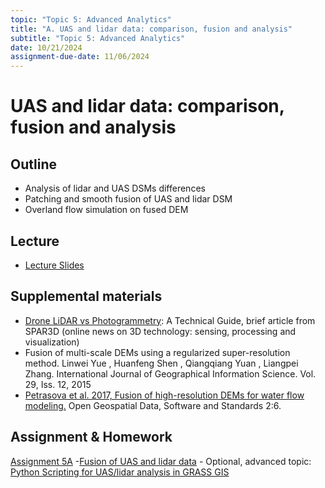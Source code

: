 ```yaml
---
topic: "Topic 5: Advanced Analytics"
title: "A. UAS and lidar data: comparison, fusion and analysis"
subtitle: "Topic 5: Advanced Analytics"
date: 10/21/2024
assignment-due-date: 11/06/2024
---
```


# UAS and lidar data: comparison, fusion and analysis

## Outline
- Analysis of lidar and UAS DSMs differences
- Patching and smooth fusion of UAS and lidar DSM
- Overland flow simulation on fused DEM

## Lecture
- [Lecture Slides](https://ncsu-geoforall-lab.github.io/uav-lidar-analytics-course/lectures/fusion_uas_lidar_view.html#/)

## Supplemental materials
- [Drone LiDAR vs Photogrammetry](https://www.geoweeknews.com/news/drone-lidar-vs-photogrammetry-technical-guide): A Technical Guide, brief article from SPAR3D (online news on 3D technology: sensing, processing and visualization)
- Fusion of multi-scale DEMs using a regularized super-resolution method. Linwei Yue , Huanfeng Shen , Qiangqiang Yuan , Liangpei Zhang. International Journal of Geographical Information Science. Vol. 29, Iss. 12, 2015
- [Petrasova et al. 2017, Fusion of high-resolution DEMs for water flow modeling.](https://opengeospatialdata.springeropen.com/articles/10.1186/s40965-017-0019-2) Open Geospatial Data, Software and Standards 2:6.

## Assignment & Homework

[Assignment 5A](assignments/assignment_5a.qmd)
-[Fusion of UAS and lidar data](https://ncsu-geoforall-lab.github.io/uav-lidar-analytics-course/assignments/fusion_uas_lidar.html)
- Optional, advanced topic: [Python Scripting for UAS/lidar analysis in GRASS GIS](https://ncsu-geoforall-lab.github.io/uav-lidar-analytics-course/assignments/python.html)